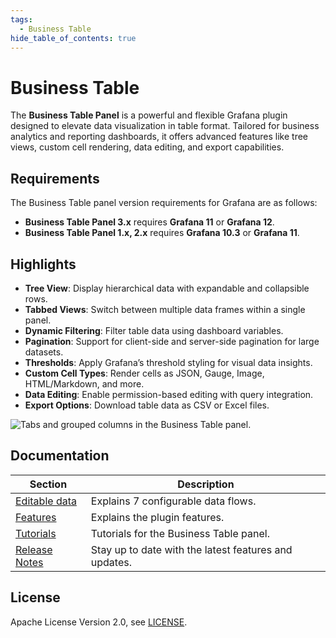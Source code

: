 ```yaml
---
tags:
  - Business Table
hide_table_of_contents: true
---
```



# Business Table

The **Business Table Panel** is a powerful and flexible Grafana plugin designed to elevate data visualization in table format. Tailored for business analytics and reporting dashboards, it offers advanced features like tree views, custom cell rendering, data editing, and export capabilities.

## Requirements

The Business Table panel version requirements for Grafana are as follows:

- **Business Table Panel 3.x** requires **Grafana 11** or **Grafana 12**.
- **Business Table Panel 1.x, 2.x** requires **Grafana 10.3** or **Grafana 11**.

<GettingStarted />

## Highlights

- **Tree View**: Display hierarchical data with expandable and collapsible rows.
- **Tabbed Views**: Switch between multiple data frames within a single panel.
- **Dynamic Filtering**: Filter table data using dashboard variables.
- **Pagination**: Support for client-side and server-side pagination for large datasets.
- **Thresholds**: Apply Grafana’s threshold styling for visual data insights.
- **Custom Cell Types**: Render cells as JSON, Gauge, Image, HTML/Markdown, and more.
- **Data Editing**: Enable permission-based editing with query integration.
- **Export Options**: Download table data as CSV or Excel files.

<Image
  title="Tabs and grouped columns in the Business Table panel."
  src="/img/plugins/business-table/groups.png"
/>

<Tutorial />

## Documentation

| Section                                            | Description                                           |
| -------------------------------------------------- | ----------------------------------------------------- |
| [Editable data](/plugins/business-table/editable/) | Explains 7 configurable data flows.                   |
| [Features](features)                               | Explains the plugin features.                         |
| [Tutorials](tutorials)                             | Tutorials for the Business Table panel.               |
| [Release Notes](release)                           | Stay up to date with the latest features and updates. |

## License

Apache License Version 2.0, see [LICENSE](https://github.com/volkovlabs/business-table/blob/main/LICENSE).

<Feedback />
